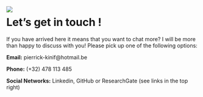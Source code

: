 &emsp;

<img src="Image/contact.jpg" style="margin-right: 20px" align="left">

# **Let's get in touch !**

If you have arrived here it means that you want to chat more? I will be more than happy to discuss with you! Please pick up one of the following options:

**Email:** pierrick-kinif@hotmail.be

**Phone:** (+32) 478 113 485

**Social Networks:** Linkedin, GitHub or ResearchGate (see links in the top right)

